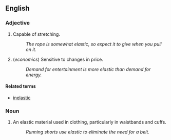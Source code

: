 == English ==

=== Adjective ===

# Capable of stretching.
#: ''The rope is somewhat elastic, so expect it to give when you pull on it.''
# (''economics'') Sensitive to changes in price.
#: ''Demand for entertainment is more elastic than demand for energy.''

==== Related terms ====

* [[inelastic]]

=== Noun ===

# An elastic material used in clothing, particularly in waistbands and cuffs.
#: ''Running shorts use elastic to eliminate the need for a belt.''